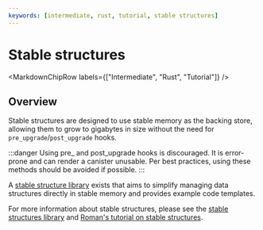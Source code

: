 ```yaml
---
keywords: [intermediate, rust, tutorial, stable structures]
---
```



# Stable structures

<MarkdownChipRow labels={["Intermediate", "Rust", "Tutorial"]} />

## Overview

Stable structures are designed to use stable memory as the backing store, allowing them to grow to gigabytes in size without the need for `pre_upgrade`/`post_upgrade` hooks.

:::danger
Using pre_ and post_upgrade hooks is discouraged. It is error-prone and can render a canister unusable. Per best practices, using these methods should be avoided if possible.
:::

A [stable structure library](https://github.com/dfinity/stable-structures#readme) exists that aims to simplify managing data structures directly in stable memory and provides example code templates.

For more information about stable structures, please see the [stable structures library](https://github.com/dfinity/stable-structures) and [Roman's tutorial on stable structures](https://mmapped.blog/posts/14-stable-structures.html).


